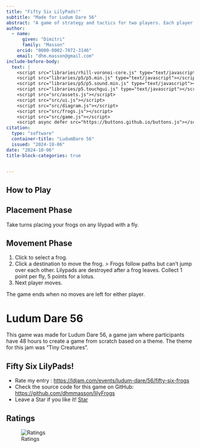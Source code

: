 ```yaml
---
title: "Fifty Six LilyPads!"
subtitle: "Made for Ludum Dare 56"  
abstract: "A game of strategy and tactics for two players. Each player controls a team of frogs that must move across a pond to catch flies and reach the lotus flower."
author: 
  - name: 
      given: "Dimitri"
      family: "Masson"
    orcid: "0000-0002-7072-3146" 
    email: "dhm.masson@gmail.com" 
include-before-body:
  text: |
    <script src="libraries/rhill-voronoi-core.js" type="text/javascript"></script>
    <script src="libraries/p5/p5.min.js" type="text/javascript"></script>
    <script src="libraries/p5/p5.sound.min.js" type="text/javascript"></script>
    <script src="libraries/p5.touchgui.js" type="text/javascript"></script>
    <script src="src/assets.js"></script>
    <script src="src/ui.js"></script>
    <script src="src/diagram.js"></script>
    <script src="src/frogs.js"></script>
    <script src="src/game.js"></script>
    <script async defer src="https://buttons.github.io/buttons.js"></script>
citation:
  type: "software"
  container-title: "LudumDare 56"
  issued: "2024-10-06"
date: "2024-10-06"
title-block-categories: true


---
```

::: {.grid}

::: {#canvas .g-col-9}

:::

::: {.g-col-3}
# How to Play

## Placement Phase

Take turns placing your frogs on any lilypad with a fly.

## Movement Phase
1. Click to select a frog.
2. Click a destination to move the frog.
> Frogs follow paths but can't jump over each other.
  Lilypads are destroyed after a frog leaves.
  Collect 1 point per fly, 5 points for a lotus.
3. Next player moves.

The game ends when no moves are left for either player.
:::

:::

# Ludum Dare 56

This game was made for Ludum Dare 56, a game jam where participants have 48 hours to create a game from scratch based on a theme. The theme for this jam was "Tiny Creatures".

## Fifty Six LilyPads!

 - Rate my entry : [https://ldjam.com/events/ludum-dare/56/fifty-six-frogs](https://ldjam.com/events/ludum-dare/56/fifty-six-frogs)
- Check the source code for this game on GitHub: [https://github.com/dhmmasson/lilyFrogs](https://github.com/dhmmasson/lilyFrogs)
- Leave a Star if you like it! [Star](https://github.com/dhmmasson/lilyFrogs){
.github-button data-color-scheme="no-preference: light; light: light; dark: dark;" data-icon="octicon-star" data-size="small" data-show-count="true" aria-label="Star dhmmasson/lilyFrogs on GitHub"}

## Ratings

![Ratings](https://badges.jaxs.onl/56/fifty-six-frogs/badge.svg)